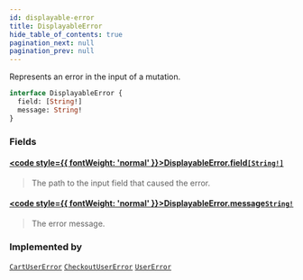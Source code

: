```yaml
---
id: displayable-error
title: DisplayableError
hide_table_of_contents: true
pagination_next: null
pagination_prev: null
---
```








Represents an error in the input of a mutation.

```graphql
interface DisplayableError {
  field: [String!]
  message: String!
}
```


### Fields

#### [<code style={{ fontWeight: 'normal' }}>DisplayableError.<b>field</b></code>](#)<Bullet />[`[String!]`](/scalars/string) <Badge class="secondary" text="list"/> <Badge class="secondary" text="scalar"/>
> The path to the input field that caused the error.
> 

#### [<code style={{ fontWeight: 'normal' }}>DisplayableError.<b>message</b></code>](#)<Bullet />[`String!`](/scalars/string) <Badge class="secondary" text="non-null"/> <Badge class="secondary" text="scalar"/>
> The error message.
> 



### Implemented by

[`CartUserError`](/objects/cart-user-error)  <Badge class="secondary" text="object"/><Bullet />[`CheckoutUserError`](/objects/checkout-user-error)  <Badge class="secondary" text="object"/><Bullet />[`UserError`](/objects/user-error)  <Badge class="secondary" text="object"/>



